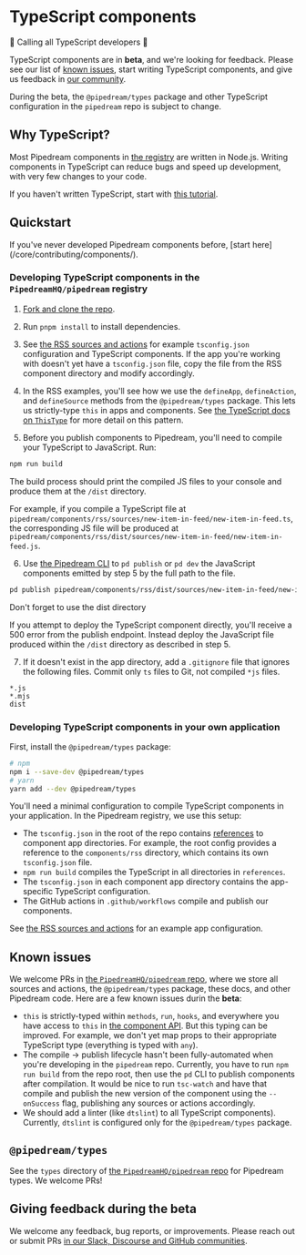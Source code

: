 
# TypeScript components

<Callout type="info">
🎉 Calling all TypeScript developers 🎉

TypeScript components are in **beta**, and we're looking for feedback. Please see our list of [known issues](#known-issues), start writing TypeScript components, and give us feedback in [our community](https://pipedream.com/support).

During the beta, the `@pipedream/types` package and other TypeScript configuration in the `pipedream` repo is subject to change.
</Callout>



## Why TypeScript?

Most Pipedream components in [the registry](https://github.com/PipedreamHQ/pipedream) are written in Node.js. Writing components in TypeScript can reduce bugs and speed up development, with very few changes to your code.

If you haven't written TypeScript, start with [this tutorial](https://www.typescriptlang.org/docs/handbook/typescript-from-scratch.html).

## Quickstart

<Callout type="info">
If you've never developed Pipedream components before, [start here](/core/contributing/components/).
</Callout>

### Developing TypeScript components in the `PipedreamHQ/pipedream` registry

1. [Fork and clone the repo](https://github.com/PipedreamHQ/pipedream).

2. Run `pnpm install` to install dependencies.

3. See [the RSS sources and actions](https://github.com/PipedreamHQ/pipedream/tree/master/components/rss) for example `tsconfig.json` configuration and TypeScript components. If the app you're working with doesn't yet have a `tsconfig.json` file, copy the file from the RSS component directory and modify accordingly.

4. In the RSS examples, you'll see how we use the `defineApp`, `defineAction`, and `defineSource` methods from the `@pipedream/types` package. This lets us strictly-type `this` in apps and components. See [the TypeScript docs on `ThisType`](https://www.typescriptlang.org/docs/handbook/utility-types.html#thistypetype) for more detail on this pattern.

5. Before you publish components to Pipedream, you'll need to compile your TypeScript to JavaScript. Run:

```bash
npm run build
```

The build process should print the compiled JS files to your console and produce them at the `/dist` directory.

For example, if you compile a TypeScript file at `pipedream/components/rss/sources/new-item-in-feed/new-item-in-feed.ts`, the corresponding JS file will be produced at `pipedream/components/rss/dist/sources/new-item-in-feed/new-item-in-feed.js`.

6. Use [the Pipedream CLI](/core/cli/reference/) to `pd publish` or `pd dev` the JavaScript components emitted by step 5 by the full path to the file.

```bash
pd publish pipedream/components/rss/dist/sources/new-item-in-feed/new-item-in-feed.js
```

<Callout type="info">
Don't forget to use the dist directory

If you attempt to deploy the TypeScript component directly, you'll receive a 500 error from the publish endpoint. Instead deploy the JavaScript file produced within the `/dist` directory as described in step 5.
</Callout>

7. If it doesn't exist in the app directory, add a `.gitignore` file that ignores the following files. Commit only `ts` files to Git, not compiled `*js` files.

```
*.js
*.mjs
dist
```

### Developing TypeScript components in your own application

First, install the `@pipedream/types` package:

```bash
# npm
npm i --save-dev @pipedream/types
# yarn
yarn add --dev @pipedream/types
```

You'll need a minimal configuration to compile TypeScript components in your application. In the Pipedream registry, we use this setup:

- The `tsconfig.json` in the root of the repo contains [references](https://www.typescriptlang.org/docs/handbook/project-references.html) to component app directories. For example, the root config provides a reference to the `components/rss` directory, which contains its own `tsconfig.json` file.
- `npm run build` compiles the TypeScript in all directories in `references`.
- The `tsconfig.json` in each component app directory contains the app-specific TypeScript configuration.
- The GitHub actions in `.github/workflows` compile and publish our components.

See [the RSS sources and actions](https://github.com/PipedreamHQ/pipedream/tree/master/components/rss) for an example app configuration.

## Known issues

We welcome PRs in [the `PipedreamHQ/pipedream` repo](https://github.com/PipedreamHQ/pipedream), where we store all sources and actions, the `@pipedream/types` package, these docs, and other Pipedream code. Here are a few known issues durin the **beta**:

- `this` is strictly-typed within `methods`, `run`, `hooks`, and everywhere you have access to `this` in [the component API](/core/contributing/components/api/). But this typing can be improved. For example, we don't yet map props to their appropriate TypeScript type (everything is typed with `any`).
- The compile -> publish lifecycle hasn't been fully-automated when you're developing in the `pipedream` repo. Currently, you have to run `npm run build` from the repo root, then use the `pd` CLI to publish components after compilation. It would be nice to run `tsc-watch` and have that compile and publish the new version of the component using the `--onSuccess` flag, publishing any sources or actions accordingly.
- We should add a linter (like `dtslint`) to all TypeScript components). Currently, `dtslint` is configured only for the `@pipedream/types` package.

## `@pipedream/types`

See the `types` directory of [the `PipedreamHQ/pipedream` repo](https://github.com/PipedreamHQ/pipedream) for Pipedream types. We welcome PRs!

## Giving feedback during the beta

We welcome any feedback, bug reports, or improvements. Please reach out or submit PRs [in our Slack, Discourse and GitHub communities](https://pipedream.com/support).
